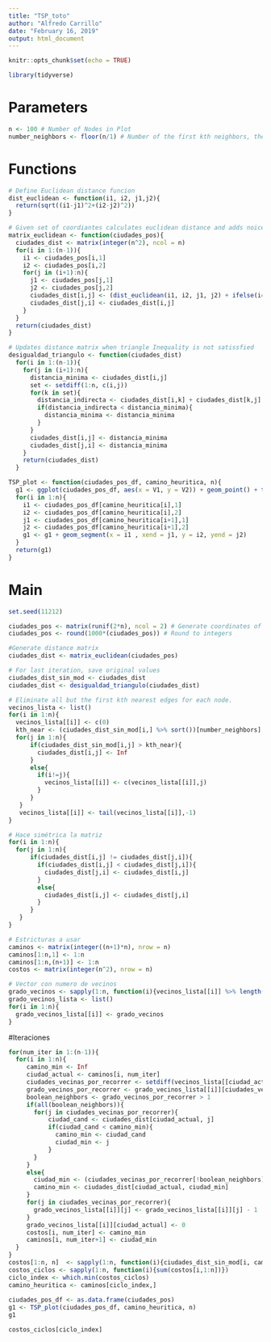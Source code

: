 ```yaml
---
title: "TSP_toto"
author: "Alfredo Carrillo"
date: "February 16, 2019"
output: html_document
---
```


```r
knitr::opts_chunk$set(echo = TRUE)
```

```r
library(tidyverse)
```

# Parameters
```r
n <- 100 # Number of Nodes in Plot
number_neighbors <- floor(n/1) # Number of the first kth neighbors, the rest edges will get eliminated
```

# Functions
```r
# Define Euclidean distance funcion
dist_euclidean <- function(i1, i2, j1,j2){ 
  return(sqrt((i1-j1)^2+(i2-j2)^2))
}

# Given set of coordiantes calculates euclidean distance and adds noice.
matrix_euclidean <- function(ciudades_pos){
  ciudades_dist <- matrix(integer(n^2), ncol = n)
  for(i in 1:(n-1)){
    i1 <- ciudades_pos[i,1] 
    i2 <- ciudades_pos[i,2]
    for(j in (i+1):n){
      j1 <- ciudades_pos[j,1] 
      j2 <- ciudades_pos[j,2] 
      ciudades_dist[i,j] <- (dist_euclidean(i1, i2, j1, j2) + ifelse(i==j,0, (rnorm(1, sd = 0)^2))) %>% round()
      ciudades_dist[j,i] <- ciudades_dist[i,j]
    }
  }
  return(ciudades_dist)
}

# Updates distance matrix when triangle Inequality is not satissfied
desigualdad_triangulo <- function(ciudades_dist)
  for(i in 1:(n-1)){
    for(j in (i+1):n){
      distancia_minima <- ciudades_dist[i,j]
      set <- setdiff(1:n, c(i,j))
      for(k in set){
        distancia_indirecta <- ciudades_dist[i,k] + ciudades_dist[k,j]
        if(distancia_indirecta < distancia_minima){
          distancia_minima <- distancia_minima
        }
      }
      ciudades_dist[i,j] <- distancia_minima
      ciudades_dist[j,i] <- distancia_minima
    }
    return(ciudades_dist)
  }

TSP_plot <- function(ciudades_pos_df, camino_heuritica, n){
  g1 <- ggplot(ciudades_pos_df, aes(x = V1, y = V2)) + geom_point() + theme_bw() + geom_text(aes(label=c(1:n)), hjust=0, vjust=0)
  for(i in 1:n){
    i1 <- ciudades_pos_df[camino_heuritica[i],1]
    i2 <- ciudades_pos_df[camino_heuritica[i],2]
    j1 <- ciudades_pos_df[camino_heuritica[i+1],1]
    j2 <- ciudades_pos_df[camino_heuritica[i+1],2]
    g1 <- g1 + geom_segment(x = i1 , xend = j1, y = i2, yend = j2)
  }
  return(g1)
}
```

# Main
```r
set.seed(11212)

ciudades_pos <- matrix(runif(2*n), ncol = 2) # Generate coordinates of n neighbors randomly
ciudades_pos <- round(1000*(ciudades_pos)) # Round to integers

#Generate distance matrix
ciudades_dist <- matrix_euclidean(ciudades_pos)

# For last iteration, save original values
ciudades_dist_sin_mod <- ciudades_dist
ciudades_dist <- desigualdad_triangulo(ciudades_dist)
```

```r
# Eliminate all but the first kth nearest edges for each node.
vecinos_lista <- list()
for(i in 1:n){
  vecinos_lista[[i]] <- c(0)
  kth_near <- (ciudades_dist_sin_mod[i,] %>% sort())[number_neighbors]
  for(j in 1:n){
      if(ciudades_dist_sin_mod[i,j] > kth_near){
        ciudades_dist[i,j] <- Inf
      }
      else{
        if(i!=j){
          vecinos_lista[[i]] <- c(vecinos_lista[[i]],j)
        }
      }
   }
   vecinos_lista[[i]] <- tail(vecinos_lista[[i]],-1)
}

# Hace simétrica la matriz
for(i in 1:n){
  for(j in 1:n){
      if(ciudades_dist[i,j] != ciudades_dist[j,i]){
        if(ciudades_dist[i,j] < ciudades_dist[j,i]){
          ciudades_dist[j,i] <- ciudades_dist[i,j]
        }
        else{
          ciudades_dist[i,j] <- ciudades_dist[j,i]
        }
      }
   }
}

# Estricturas a usar
caminos <- matrix(integer((n+1)*n), nrow = n)
caminos[1:n,1] <- 1:n
caminos[1:n,(n+1)] <- 1:n
costos <- matrix(integer(n^2), nrow = n)

# Vector con numero de vecinos
grado_vecinos <- sapply(1:n, function(i){vecinos_lista[[i]] %>% length()})
grado_vecinos_lista <- list()
for(i in 1:n){
  grado_vecinos_lista[[i]] <- grado_vecinos
}
```

#Iteraciones
```r
for(num_iter in 1:(n-1)){
  for(i in 1:n){
     camino_min <- Inf
     ciudad_actual <- caminos[i, num_iter]
     ciudades_vecinas_por_recorrer <- setdiff(vecinos_lista[[ciudad_actual]], caminos[i, 1:num_iter])
     grado_vecinos_por_recorrer <- grado_vecinos_lista[[i]][ciudades_vecinas_por_recorrer]
     boolean_neighbors <- grado_vecinos_por_recorrer > 1
     if(all(boolean_neighbors)){
       for(j in ciudades_vecinas_por_recorrer){
           ciudad_cand <- ciudades_dist[ciudad_actual, j]
           if(ciudad_cand < camino_min){
             camino_min <- ciudad_cand
             ciudad_min <- j
           }
       }
     }
     else{
       ciudad_min <- (ciudades_vecinas_por_recorrer[!boolean_neighbors])[1]
       camino_min <- ciudades_dist[ciudad_actual, ciudad_min]
     }
     for(j in ciudades_vecinas_por_recorrer){
       grado_vecinos_lista[[i]][j] <- grado_vecinos_lista[[i]][j] - 1
     }
     grado_vecinos_lista[[i]][ciudad_actual] <- 0
     costos[i, num_iter] <- camino_min
     caminos[i, num_iter+1] <- ciudad_min
  }
}
costos[1:n, n]  <- sapply(1:n, function(i){ciudades_dist_sin_mod[i, caminos[i,n]]})
costos_ciclos <- sapply(1:n, function(i){sum(costos[i,1:n])})
ciclo_index <- which.min(costos_ciclos)
camino_heuritica <- caminos[ciclo_index,]
 
ciudades_pos_df <- as.data.frame(ciudades_pos)
g1 <- TSP_plot(ciudades_pos_df, camino_heuritica, n)
g1
```

```r
costos_ciclos[ciclo_index]
```